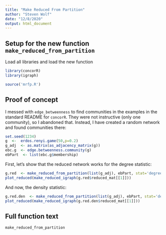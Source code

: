 ```yaml
---
title: "Make Reduced From Partition"
author: "Steven Wolf"
date: "12/8/2020"
output: html_document
---
```


## Setup for the new function `make_reduced_from_partition`
Load all libraries and load the new function 

```r
library(concorR)
library(igraph)

source('mrfp.R')
```

## Proof of concept
I messed with `edge_betweenness` to find communities in the examples in the standard README for `concorR`.  They were not instructive (only one community), so I abandoned that.  Instead, I have created a random network and found communities there:
```r
set.seed(1234)
g  <-  erdos.renyi.game(50,p=0.2)
g_adj  <- as.matrix(as_adjacency_matrix(g))
ebc.g  <- edge.betweenness.community(g)
ebPart  <- list(ebc.g$membership)
```

First, let's show that the reduced network works for the degree statistic:
```r
g.red  <- make_reduced_from_partition(list(g_adj), ebPart, stat='degree')
plot_reduced(make_reduced_igraph(g.red$reduced_mat[[1]]))
```

And now, the density statistic:
```r
g.red.den  <- make_reduced_from_partition(list(g_adj), ebPart, stat='density')
plot_reduced(make_reduced_igraph(g.red.den$reduced_mat[[1]]))
```

## Full function text
```r
make_reduced_from_partition
```





